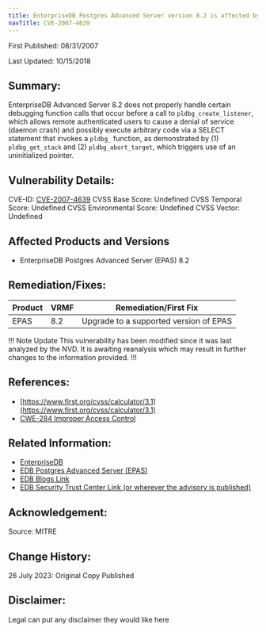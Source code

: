 ```yaml
---
title: EnterpriseDB Postgres Advanced Server version 8.2 is affected by an unscored vulnerability
navTitle: CVE-2007-4639
---
```


First Published: 08/31/2007

Last Updated: 10/15/2018

## Summary: 

EnterpriseDB Advanced Server 8.2 does not properly handle certain debugging function calls that occur before a call to `pldbg_create_listener`, which allows remote authenticated users to cause a denial of service (daemon crash) and possibly execute arbitrary code via a SELECT statement that invokes a `pldbg_` function, as demonstrated by (1) `pldbg_get_stack` and (2) `pldbg_abort_target`, which triggers use of an uninitialized pointer.

## Vulnerability Details:
CVE-ID:  [CVE-2007-4639](https://nvd.nist.gov/vuln/detail/CVE-2007-4639)
CVSS Base Score: Undefined
CVSS Temporal Score: Undefined
CVSS Environmental Score: Undefined
CVSS Vector: Undefined

## Affected Products and Versions

* EnterpriseDB Postgres Advanced Server (EPAS)
8.2

## Remediation/Fixes:  

| Product | VRMF | Remediation/First Fix |
|---------|------|-----------------------|
| EPAS | 8.2 | Upgrade to a supported version of EPAS |

!!! Note Update
This vulnerability has been modified since it was last analyzed by the NVD. It is awaiting reanalysis which may result in further changes to the information provided.
!!!

## References:

* [https://www.first.org/cvss/calculator/3.1](https://www.first.org/cvss/calculator/3.1)
* [CWE-284 Improper Access Control](http://cwe.mitre.org/data/definitions/284.html)

## Related Information:

* [EnterpriseDB](https://www.enterprisedb.com/)
* [EDB Postgres Advanced Server (EPAS)](https://www.enterprisedb.com/products/edb-postgres-advanced-server)
* [EDB Blogs Link]()
* [EDB Security Trust Center Link (or wherever the advisory is published)]()

## Acknowledgement:
Source: MITRE

## Change History:

26 July 2023: Original Copy Published

## Disclaimer:

Legal can put any disclaimer they would like here
